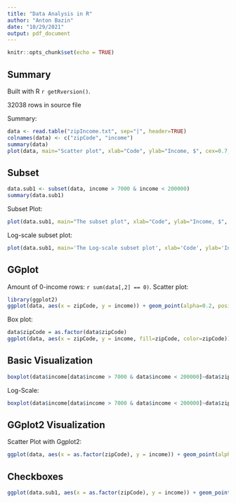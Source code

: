 ```yaml
---
title: "Data Analysis in R"
author: "Anton Bazin"
date: "10/29/2021"
output: pdf_document
---
```


```r
knitr::opts_chunk$set(echo = TRUE)
```

## Summary
Built with R `r getRversion()`.

32038 rows in source file

Summary:
```r
data <- read.table("zipIncome.txt", sep="|", header=TRUE)
colnames(data) <- c("zipCode", "income")
summary(data)
plot(data, main="Scatter plot", xlab="Code", ylab="Income, $", cex=0.7, col="#FF0000")
```


## Subset
```r
data.sub1 <- subset(data, income > 7000 & income < 200000)
summary(data.sub1)
```

Subset Plot:
```r
plot(data.sub1, main="The subset plot", xlab="Code", ylab="Income, $", cex=0.7, col="#8F00FF", ylim=c(0, 250000))
```

Log-scale subset plot:

```r
plot(data.sub1, main='The Log-scale subset plot', xlab='Code', ylab='Income, $', log='y', cex=0.7, col='#8F00FF')
```


## GGplot
Amount of 0-income rows:
`r sum(data[,2] == 0)`.
Scatter plot:
```r
library(ggplot2)
ggplot(data, aes(x = zipCode, y = income)) + geom_point(alpha=0.2, position='jitter') + scale_y_log10() + ggtitle('Scatter plot with ggplot2')
```
Box plot:
```r
data$zipCode = as.factor(data$zipCode)
ggplot(data, aes(x = zipCode, y = income, fill=zipCode, color=zipCode)) + geom_boxplot(alpha=0.7) + ggtitle('Box plot with ggplot2')
```


## Basic Visualization
```r
boxplot(data$income[data$income > 7000 & data$income < 200000]~data$zipCode[data$income > 7000 & data$income < 200000], main='Average Household Income by Zip Code', xlab='Zip Codes', ylab='Income')
```

Log-Scale:
```r
boxplot(data$income[data$income > 7000 & data$income < 200000]~data$zipCode[data$income > 7000 & data$income < 200000], main='Average Household Income by Zip Code', xlab='Zip Codes', ylab='Income', log='y')
```


## GGplot2 Visualization
Scatter Plot with Ggplot2:
```r
ggplot(data, aes(x = as.factor(zipCode), y = income)) + geom_point(alpha=0.2, position='jitter') + scale_y_log10() + ggtitle('Scatter plot with ggplot2')
```
## Checkboxes
```r
ggplot(data.sub1, aes(x = as.factor(zipCode), y = income)) + geom_point(aes(colour=factor(zipCode)), position="jitter", alpha=0.2) + geom_boxplot(alpha=0.2, outlier.size=-Inf) + ggtitle('Average Income by Zip Code') + labs(color="Region", x="Zip Code", y="Income", title="Average Income by Zip Code") + scale_y_log10()
```
